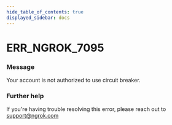 ```yaml
---
hide_table_of_contents: true
displayed_sidebar: docs
---
```



# ERR_NGROK_7095

### Message

Your account is not authorized to use circuit breaker.

<ErrorDetails error="err_ngrok_7095" />

### Further help

If you're having trouble resolving this error, please reach out to [support@ngrok.com](mailto:support@ngrok.com?subject=Help%20with%20ERR_NGROK_7095)
